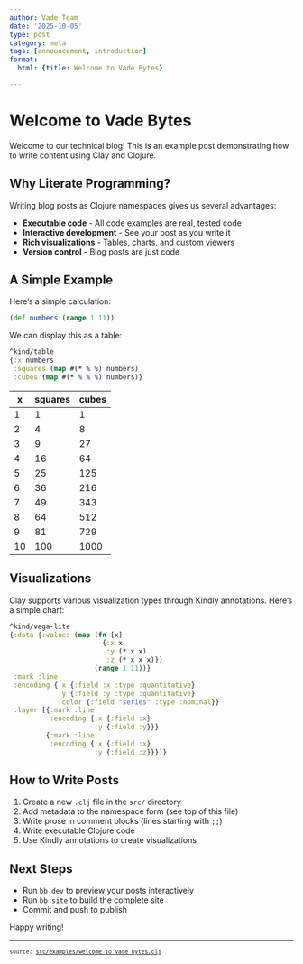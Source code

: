 ```yaml
---
author: Vade Team
date: '2025-10-05'
type: post
category: meta
tags: [announcement, introduction]
format:
  html: {title: Welcome to Vade Bytes}

---
```

<style></style><style>.printedClojure .sourceCode {
  background-color: transparent;
  border-style: none;
}
</style><style>.clay-limit-image-width .clay-image {max-width: 100%}
.clay-side-by-side .sourceCode {margin: 0}
.clay-side-by-side {margin: 1em 0}
</style>
<script src="welcome_to_vade_bytes_files/md-default0.js" type="text/javascript"></script><script src="welcome_to_vade_bytes_files/md-default1.js" type="text/javascript"></script><script src="welcome_to_vade_bytes_files/vega2.js" type="text/javascript"></script><script src="welcome_to_vade_bytes_files/vega3.js" type="text/javascript"></script><script src="welcome_to_vade_bytes_files/vega4.js" type="text/javascript"></script>

# Welcome to Vade Bytes

Welcome to our technical blog! This is an example post demonstrating
how to write content using Clay and Clojure.


## Why Literate Programming?

Writing blog posts as Clojure namespaces gives us several advantages:

- **Executable code** - All code examples are real, tested code
- **Interactive development** - See your post as you write it
- **Rich visualizations** - Tables, charts, and custom viewers
- **Version control** - Blog posts are just code


## A Simple Example

Here's a simple calculation:


::: {.sourceClojure}
```clojure
(def numbers (range 1 11))
```
:::


We can display this as a table:


::: {.sourceClojure}
```clojure
^kind/table
{:x numbers
 :squares (map #(* % %) numbers)
 :cubes (map #(* % % %) numbers)}
```
:::


::: {.clay-table}

```{=html}
<table class="table table-hover table-responsive clay-table"><thead><tr><th>x</th><th>squares</th><th>cubes</th></tr></thead><tbody><tr><td>1</td><td>1</td><td>1</td></tr><tr><td>2</td><td>4</td><td>8</td></tr><tr><td>3</td><td>9</td><td>27</td></tr><tr><td>4</td><td>16</td><td>64</td></tr><tr><td>5</td><td>25</td><td>125</td></tr><tr><td>6</td><td>36</td><td>216</td></tr><tr><td>7</td><td>49</td><td>343</td></tr><tr><td>8</td><td>64</td><td>512</td></tr><tr><td>9</td><td>81</td><td>729</td></tr><tr><td>10</td><td>100</td><td>1000</td></tr></tbody></table>
```

:::



## Visualizations

Clay supports various visualization types through Kindly annotations.
Here's a simple chart:


::: {.sourceClojure}
```clojure
^kind/vega-lite
{:data {:values (map (fn [x]
                       {:x x
                        :y (* x x)
                        :z (* x x x)})
                     (range 1 11))}
 :mark :line
 :encoding {:x {:field :x :type :quantitative}
            :y {:field :y :type :quantitative}
            :color {:field "series" :type :nominal}}
 :layer [{:mark :line
          :encoding {:x {:field :x}
                     :y {:field :y}}}
         {:mark :line
          :encoding {:x {:field :x}
                     :y {:field :z}}}]}
```
:::



```{=html}
<div><script>vegaEmbed(document.currentScript.parentElement, {"data":{"values":[{"x":1,"y":1,"z":1},{"x":2,"y":4,"z":8},{"x":3,"y":9,"z":27},{"x":4,"y":16,"z":64},{"x":5,"y":25,"z":125},{"x":6,"y":36,"z":216},{"x":7,"y":49,"z":343},{"x":8,"y":64,"z":512},{"x":9,"y":81,"z":729},{"x":10,"y":100,"z":1000}]},"mark":"line","encoding":{"x":{"field":"x","type":"quantitative"},"y":{"field":"y","type":"quantitative"},"color":{"field":"series","type":"nominal"}},"layer":[{"mark":"line","encoding":{"x":{"field":"x"},"y":{"field":"y"}}},{"mark":"line","encoding":{"x":{"field":"x"},"y":{"field":"z"}}}]});</script></div>
```



## How to Write Posts

1. Create a new `.clj` file in the `src/` directory
2. Add metadata to the namespace form (see top of this file)
3. Write prose in comment blocks (lines starting with `;;`)
4. Write executable Clojure code
5. Use Kindly annotations to create visualizations


## Next Steps

- Run `bb dev` to preview your posts interactively
- Run `bb site` to build the complete site
- Commit and push to publish

Happy writing!


```{=html}
<div style="background-color:grey;height:2px;width:100%;"></div>
```



```{=html}
<div><pre><small><small>source: <a href="https://github.com/vade-ai/bytes/blob/main/src/examples/welcome_to_vade_bytes.clj">src/examples/welcome_to_vade_bytes.clj</a></small></small></pre></div>
```
